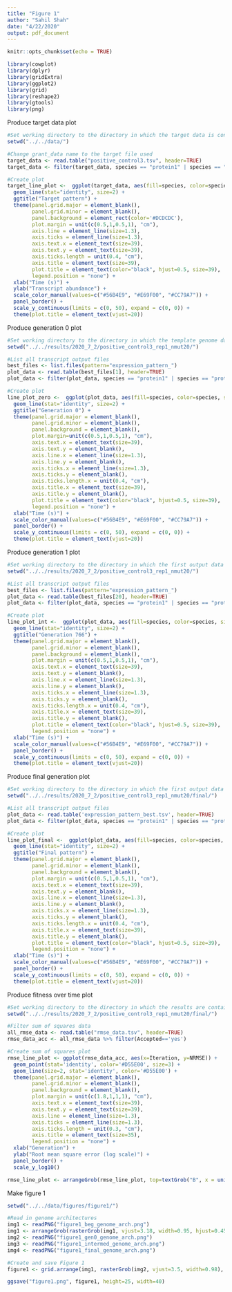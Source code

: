 ```yaml
---
title: "Figure 1"
author: "Sahil Shah"
date: "4/22/2020"
output: pdf_document
---
```


```r
knitr::opts_chunk$set(echo = TRUE)

library(cowplot)
library(dplyr)
library(gridExtra)
library(ggplot2)
library(grid)
library(reshape2)
library(gtools)
library(png)
```

Produce target data plot

```r

#Set working directory to the directory in which the target data is contained in 
setwd("../../data/")

#Change grant_data name to the target file used
target_data <- read.table("positive_control3.tsv", header=TRUE)
target_data <- filter(target_data, species == "protein1" | species == "protein2" | species == "protein3")

#Create plot
target_line_plot <-  ggplot(target_data, aes(fill=species, color=species, size=species, x=time, y=transcript)) +
  geom_line(stat="identity", size=2) + 
  ggtitle("Target pattern") + 
  theme(panel.grid.major = element_blank(), 
        panel.grid.minor = element_blank(), 
        panel.background = element_rect(color='#DCDCDC'), 
        plot.margin = unit(c(0.5,1,0.5,1), "cm"), 
        axis.line = element_line(size=1.3), 
        axis.ticks = element_line(size=1.3), 
        axis.text.x = element_text(size=39), 
        axis.text.y = element_text(size=39), 
        axis.ticks.length = unit(0.4, "cm"),
        axis.title = element_text(size=39), 
        plot.title = element_text(color="black", hjust=0.5, size=39), 
        legend.position = "none") + 
  xlab("Time (s)") + 
  ylab("Transcript abundance") + 
  scale_color_manual(values=c("#56B4E9", "#E69F00", "#CC79A7")) + 
  panel_border() + 
  scale_y_continuous(limits = c(0, 50), expand = c(0, 0)) +
  theme(plot.title = element_text(vjust=20))

```

Produce generation 0 plot

```r

#Set working directory to the directory in which the template genome data is contained in 
setwd("../../results/2020_7_2/positive_control3_rep1_nmut20/")

#List all transcript output files
best_files <- list.files(pattern="expression_pattern_")
plot_data <- read.table(best_files[1], header=TRUE)
plot_data <- filter(plot_data, species == "protein1" | species == "protein2" | species == "protein3")

#Create plot
line_plot_zero <-  ggplot(plot_data, aes(fill=species, color=species, size=species, x=time, y=transcript)) +
  geom_line(stat="identity", size=2) + 
  ggtitle("Generation 0") + 
  theme(panel.grid.major = element_blank(), 
        panel.grid.minor = element_blank(), 
        panel.background = element_blank(), 
        plot.margin=unit(c(0.5,1,0.5,1), "cm"), 
        axis.text.x = element_text(size=39), 
        axis.text.y = element_blank(), 
        axis.line.x = element_line(size=1.3), 
        axis.line.y = element_blank(), 
        axis.ticks.x = element_line(size=1.3),
        axis.ticks.y = element_blank(), 
        axis.ticks.length.x = unit(0.4, "cm"),
        axis.title.x = element_text(size=39), 
        axis.title.y = element_blank(),
        plot.title = element_text(color="black", hjust=0.5, size=39), 
        legend.position = "none") + 
  xlab("Time (s)") + 
  scale_color_manual(values=c("#56B4E9", "#E69F00", "#CC79A7")) + 
  panel_border() +
  scale_y_continuous(limits = c(0, 50), expand = c(0, 0)) +
  theme(plot.title = element_text(vjust=20))

```

Produce generation 1 plot
```r

#Set working directory to the directory in which the first output data is contained in 
setwd("../../results/2020_7_2/positive_control3_rep1_nmut20/")

#List all transcript output files
best_files <- list.files(pattern="expression_pattern_")
plot_data <- read.table(best_files[20], header=TRUE)
plot_data <- filter(plot_data, species == "protein1" | species == "protein2" | species == "protein3")

#Create plot
line_plot_int <-  ggplot(plot_data, aes(fill=species, color=species, size=species, x=time, y=transcript)) +
  geom_line(stat="identity", size=2) + 
  ggtitle("Generation 766") + 
  theme(panel.grid.major = element_blank(), 
        panel.grid.minor = element_blank(), 
        panel.background = element_blank(), 
        plot.margin = unit(c(0.5,1,0.5,1), "cm"), 
        axis.text.x = element_text(size=39), 
        axis.text.y = element_blank(), 
        axis.line.x = element_line(size=1.3), 
        axis.line.y = element_blank(), 
        axis.ticks.x = element_line(size=1.3),
        axis.ticks.y = element_blank(), 
        axis.ticks.length.x = unit(0.4, "cm"),
        axis.title.x = element_text(size=39), 
        axis.title.y = element_blank(),
        plot.title = element_text(color="black", hjust=0.5, size=39), 
        legend.position = "none") + 
  xlab("Time (s)") + 
  scale_color_manual(values=c("#56B4E9", "#E69F00", "#CC79A7")) + 
  panel_border() + 
  scale_y_continuous(limits = c(0, 50), expand = c(0, 0)) +
  theme(plot.title = element_text(vjust=20))

```
Produce final generation plot
```r

#Set working directory to the directory in which the first output data is contained in 
setwd("../../results/2020_7_2/positive_control3_rep1_nmut20/final/")

#List all transcript output files
plot_data <- read.table('expression_pattern_best.tsv', header=TRUE)
plot_data <- filter(plot_data, species == "protein1" | species == "protein2" | species == "protein3")

#Create plot
line_plot_final <-  ggplot(plot_data, aes(fill=species, color=species, size=species, x=time, y=transcript)) +
  geom_line(stat="identity", size=2) + 
  ggtitle("Final pattern") + 
  theme(panel.grid.major = element_blank(), 
        panel.grid.minor = element_blank(), 
        panel.background = element_blank(), 
        plot.margin = unit(c(0.5,1,0.5,1), "cm"), 
        axis.text.x = element_text(size=39), 
        axis.text.y = element_blank(),
        axis.line.x = element_line(size=1.3), 
        axis.line.y = element_blank(), 
        axis.ticks.x = element_line(size=1.3),
        axis.ticks.y = element_blank(), 
        axis.ticks.length.x = unit(0.4, "cm"),
        axis.title.x = element_text(size=39), 
        axis.title.y = element_blank(),
        plot.title = element_text(color="black", hjust=0.5, size=39), 
        legend.position = "none") + 
  xlab("Time (s)") + 
  scale_color_manual(values=c("#56B4E9", "#E69F00", "#CC79A7")) + 
  panel_border() + 
  scale_y_continuous(limits = c(0, 50), expand = c(0, 0)) +
  theme(plot.title = element_text(vjust=20))
```
Produce fitness over time plot
```r

#Set working directory to the directory in which the results are contained in
setwd("../../results/2020_7_2/positive_control3_rep1_nmut20/final/")

#Filter sum of squares data
all_rmse_data <- read.table("rmse_data.tsv", header=TRUE)
rmse_data_acc <- all_rmse_data %>% filter(Accepted=='yes')

#Create sum of squares plot
rmse_line_plot <- ggplot(rmse_data_acc, aes(x=Iteration, y=NRMSE)) + 
  geom_point(stat='identity', color='#D55E00', size=3) + 
  geom_line(size=2, stat='identity', color='#D55E00') + 
  theme(panel.grid.major = element_blank(), 
        panel.grid.minor = element_blank(), 
        panel.background = element_blank(), 
        plot.margin = unit(c(1.8,1,1,1), "cm"), 
        axis.text.x = element_text(size=39), 
        axis.text.y = element_text(size=39), 
        axis.line = element_line(size=1.3), 
        axis.ticks = element_line(size=1.3), 
        axis.ticks.length = unit(0.3, "cm"),
        axis.title = element_text(size=35),
        legend.position = "none") +
  xlab("Generation") + 
  ylab("Root mean square error (log scale)") + 
  panel_border() +
  scale_y_log10()

rmse_line_plot <- arrangeGrob(rmse_line_plot, top=textGrob("B", x = unit(0, "npc"), y=unit(1, "npc"), just=c("left","top"), gp=gpar(col="black", font="bold", fontsize=60, fontfamily="Arial")))

```
Make figure 1
```r

setwd("../../data/figures/figure1/")

#Read in genome architectures
img1 <- readPNG("figure1_beg_genome_arch.png")
img1 <- arrangeGrob(rasterGrob(img1, vjust=3.18, width=0.95, hjust=0.45), top=textGrob("A", x = unit(0, "npc"), y=unit(-7.5, "npc"), just=c("left","top"), gp=gpar(col="black", font="bold", fontsize=60, fontfamily="Arial")))
img2 <- readPNG("figure1_gen0_genome_arch.png")
img3 <- readPNG("figure1_intermed_genome_arch.png")
img4 <- readPNG("figure1_final_genome_arch.png")

#Create and save Figure 1
figure1 <- grid.arrange(img1, rasterGrob(img2, vjust=3.5, width=0.98), rasterGrob(img3, vjust=3.86, width=0.98), rasterGrob(img4, vjust=3.68, width=0.99), target_line_plot, line_plot_zero, line_plot_int, line_plot_final, rmse_line_plot, layout_matrix=rbind(c(1,2,3,4), c(5,6,7,8), c(9,9,9,9)), widths=c(2.3,2,2,2))

ggsave("figure1.png", figure1, height=25, width=40)

```
